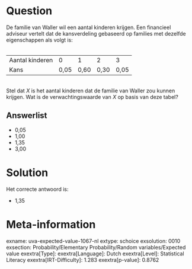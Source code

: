 Question
========

De familie van Waller wil een aantal kinderen krijgen. Een financieel
adviseur vertelt dat de kansverdeling gebaseerd op families met dezelfde
eigenschappen als volgt is:\
\

  ----------------- ------ ------ ------ ------
  Aantal kinderen   0      1      2      3
  Kans              0,05   0,60   0,30   0,05
  ----------------- ------ ------ ------ ------

\
Stel dat *X* is het aantal kinderen dat de familie van Waller zou kunnen
krijgen. Wat is de verwachtingswaarde van *X* op basis van deze tabel?

Answerlist
----------

* 0,05
* 1,00
* 1,35
* 3,00

Solution
========

Het correcte antwoord is: 

* 1,35

Meta-information
================
exname: uva-expected-value-1067-nl
extype: schoice
exsolution: 0010
exsection: Probability/Elementary Probability/Random variables/Expected value
exextra[Type]: 
exextra[Language]: Dutch
exextra[Level]: Statistical Literacy
exextra[IRT-Difficulty]: 1.283
exextra[p-value]: 0.8762
